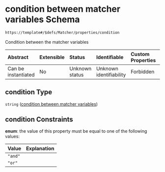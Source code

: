 # condition between matcher variables Schema

```txt
https://template#/$defs/Matcher/properties/condition
```

Condition between the matcher variables

| Abstract            | Extensible | Status         | Identifiable            | Custom Properties | Additional Properties | Access Restrictions | Defined In                                                                             |
| :------------------ | :--------- | :------------- | :---------------------- | :---------------- | :-------------------- | :------------------ | :------------------------------------------------------------------------------------- |
| Can be instantiated | No         | Unknown status | Unknown identifiability | Forbidden         | Allowed               | none                | [nuclei-schema.schema.json\*](../out/nuclei-schema.schema.json "open original schema") |

## condition Type

`string` ([condition between matcher variables](nuclei-schema-defs-matcher-properties-condition-between-matcher-variables))

## condition Constraints

**enum**: the value of this property must be equal to one of the following values:

| Value   | Explanation |
| :------ | :---------- |
| `"and"` |             |
| `"or"`  |             |
